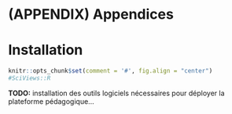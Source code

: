 # (APPENDIX) Appendices {-}

# Installation {#installation}

```r
knitr::opts_chunk$set(comment = '#', fig.align = "center")
#SciViews::R
```

**TODO:** installation des outils logiciels nécessaires pour déployer la plateforme pédagogique...
